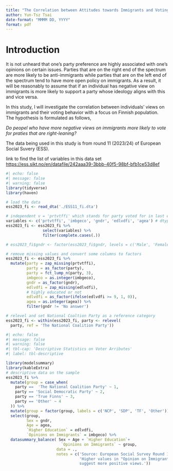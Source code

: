 ```yaml
---
title: "The Correlation between Attitudes towards Immigrants and Voting Behavior"
author: Yun-Tsz Tsai
date-format: "MMMM DD, YYYY"
format: pdf
---
```

# Introduction
It is not unheard that one's party preference are highly associated with one's opinions on certain issues. Parties that are on the right end of the spectrum are more likely to be anti-immigrants while parties that are on the left end of the spectrum tend to have more open policy on immigrants. As a result, it will be reasonably to assume that if an individual has negative view on immigrants is more likely to support a party whose ideology aligns with this and vice versa.

In this study, I will investigate the correlation between individuals' views on immigrants and their voting behavior with a focus on Finnish population. The hypothesis is formulated as follows,

*Do peopel who have more negative views on immigrants more likely to vote for praties that are right-leaning?*

The data being used in this study is from round 11 (2023/24) of European Social Suvery (ESS). 

link to find the list of variables in this data set <https://ess.sikt.no/en/datafile/242aaa39-3bbb-40f5-98bf-bfb1ce53d8ef>

```r
#| echo: false
#| message: false
#| warning: false
library(tidyverse)
library(haven)

# load the data
ess2023_fi <- read_dta('./ESS11_fi.dta')

# independent v = 'prtvtffi' which stands for party voted for in last election
variables <- c('prtvtffi', 'imbgeco', 'gndr', 'edlvdfi', 'agea') # dtype = double
ess2023_fi <- ess2023_fi %>% 
                select(variables) %>% 
                filter(complete.cases(.)) 

# ess2023_fi$gndr <- factor(ess2023_fi$gndr, levels = c('Male', 'Female'))

# remove missing values and convert some columns to factors
ess2023_fi <- ess2023_fi %>% 
  mutate(party = zap_missing(prtvtffi),
         party = as_factor(party),
         party = fct_lump_n(party, 3),
         imbgeco = as.integer(imbgeco),
         gndr = as_factor(gndr),
         edlvdfi = zap_missing(edlvdfi),
         # highly educated or not
         edlvdfi = as_factor(ifelse(edlvdfi >= 9, 1, 0)), 
         agea = as.integer(agea)) %>% 
         filter(gndr != 'No answer')

# relevel and set National Coaltion Party as a reference category
ess2023_fi <- within(ess2023_fi, party <- relevel(
  party, ref = 'The National Coalition Party'))

```
::: {.landscape}
```r
#| echo: false
#| message: false
#| warning: false
#| tbl-cap: 'Descriptive Statistics on Voter Arributes'
#| label: tbl-descriptive

library(modelsummary)
library(kableExtra)
# descriptive data on the sample
ess2023_fi %>% 
  mutate(group = case_when(
    party ==  'The National Coalition Party' ~ 1,
    party == 'Social Democratic Party' ~ 2,
    party == 'True Finns' ~ 3,
    party == 'Other' ~ 4
  )) %>% 
  mutate(group = factor(group, labels = c('NCP', 'SDP', 'TF', 'Other'))) %>% 
  select(group, 
         Sex = gndr,
         Age = agea,
         `Higher Education` = edlvdfi,
         `Opinions on Immigrants` = imbgeco) %>%
  datasummary_balance( Sex + Age + `Higher Education`+
                        `Opinions on Immigrants` ~ group,
                      data = .,
                      notes = c('Source: European Social Survey Round 11',
                                'Higher values in "Opinion on Immigrants"
                                suggest more positive views.')) 
```
:::
